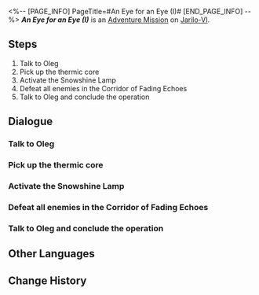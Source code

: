 <%-- [PAGE_INFO]
PageTitle=#An Eye for an Eye (I)#
[END_PAGE_INFO] --%>
{{Stub|Dialogue.}}
{{Mission Infobox
|id            = 4071320
|title         = 
|image         = <!--Mission An Eye for an Eye (I).png-->
|type          = Adventure
|event_name    = 
|chapter       = 
|requirements  = 
|summary       = <!--official mission summary from Fate's Atlas-->
|characters    = Oleg; Trailblazer
|startLocation = [[Jarilo-VI]] - [[<!--starting area-->]]
|world         = Jarilo-VI
|area          = <!--starting area-->
|prev          = 
|next          = 
|rewards       = 
}}
'''''An Eye for an Eye (I)''''' is an [[Adventure Mission]] on [[Jarilo-VI]].

==Steps==
# Talk to Oleg
# Pick up the thermic core
# Activate the Snowshine Lamp
# Defeat all enemies in the Corridor of Fading Echoes
# Talk to Oleg and conclude the operation

<!--
==Gameplay Notes==

--><!--
==Trial Character==

-->
==Dialogue==
{{Stub Dialogue}}
===Talk to Oleg===
{{Mission Description|type=adventure|location=<!--to be added-->|You receive Oleg's invitation to an operation to clear the Corridor of Fading Echoes of Fragmentum monsters.<br />Talk to Oleg to get a sense of the current situation of the battleground.}}
{{Dialogue Start}}
:{{tx}}
{{Dialogue End}}

===Pick up the thermic core===
{{Mission Description|type=adventure|location=<!--to be added-->|update|The Silvermane Guard Technology Division invented a combat support device called the Snowshine Lamp.<br />Pick up the thermic core on the ground and figure out what the next step is.}}
{{Dialogue Start}}
:{{tx}}
{{Dialogue End}}

===Activate the Snowshine Lamp===
{{Mission Description|type=adventure|location=<!--to be added-->|update|The Silvermane Guard Technology Division invented a combat support device called the Snowshine Lamp.<br />Install the thermic core on the base of the lamp and activate it.}}
{{Dialogue Start}}
:{{tx}}
{{Dialogue End}}

===Defeat all enemies in the Corridor of Fading Echoes===
{{Mission Description|type=adventure|location=<!--to be added-->|update|Clear out the Corridor of Fading Echoes and defeat all of the Fragmentum monsters roaming in the area.}}
{{Dialogue Start}}
:{{tx}}
{{Dialogue End}}

===Talk to Oleg and conclude the operation===
{{Mission Description|type=adventure|location=<!--to be added-->|update|You cleared out all threats remaining in the Corridor of Fading Echoes.<br />Report the situation to Oleg.}}
{{Dialogue Start}}
:{{tx}}
{{Dialogue End}}

==Other Languages==
{{Other Languages
|en   = An Eye for an Eye (I)
|zhs  = 以眼还眼•其一
|zht  = 以眼還眼•其一
|ja   = 目には目を・その1
|ko   = 눈에는 눈•1
|es   = Ojo por ojo I
|fr   = Œil pour œil (I)
|ru   = Око за око I
|th   = ตาต่อตาฟันต่อฟัน 1
|vi   = Ăn Miếng Trả Miếng-1
|de   = Auge um Auge (Teil 1)
|id   = Mata Ganti Mata (1)
|pt   = Olho Por Olho (I)
}}

==Change History==
{{Change History|1.0}}
